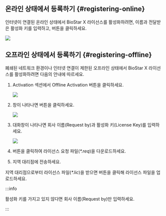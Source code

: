 ## 온라인 상태에서 등록하기 {#registering-online}

인터넷이 연결된 온라인 상태에서 <Cmd>BioStar X 라이선스</Cmd>를 활성화하려면, 이름과 전달받은 활성화 키를 입력하고, <Cmd sid='setting.server.license.button.activate' product='2' /> 버튼을 클릭하세요.

<Image src='/img/biostarx-tutorial-license-online.png' />


## 오프라인 상태에서 등록하기 {#registering-offline}

폐쇄된 네트워크 환경이나 인터넷 연결이 제한된 오프라인 상태에서 <Cmd>BioStar X 라이선스</Cmd>를 활성화하려면 다음의 안내에 따르세요.

1. <Cmd>Activation</Cmd> 섹션에서 <Cmd>Offline Activation</Cmd> 버튼을 클릭하세요.

    <Image src='/img/biostarx-tutorial-license-offline.png' />

1. <Cmd sid='setting.server.license.title.activateLicenseOffline' product='2' /> 창이 나타나면 <Cmd sid='setting.server.license.button.requestOfflineKey' product='2' /> 버튼을 클릭하세요.

    <Image src='/img/biostarx-tutorial-license-offline-popup.png' />

1. 대화창이 나타나면 회사 이름(<Cmd>Request by</Cmd>)과 활성화 키(<Cmd>License Key</Cmd>)를 입력하세요.

    <Image src='/img/biostarx-tutorial-license-offline-popup-filed.png' className='none' />

1. <Cmd sid='setting.server.license.button.download' product='2' /> 버튼을 클릭하여 라이선스 요청 파일(*\*.req*)을 다운로드하세요.

1. 지역 대리점에 전송하세요.

지역 대리점으로부터 라이선스 파일(*\*.lic*)을 받으면 <Cmd sid='setting.server.license.button.activate' product='2' /> 버튼을 클릭해 라이선스 파일을 업로드하세요.

:::info

활성화 키를 가지고 있지 않다면 회사 이름(<Cmd>Request by</Cmd>)만 입력하세요.

:::